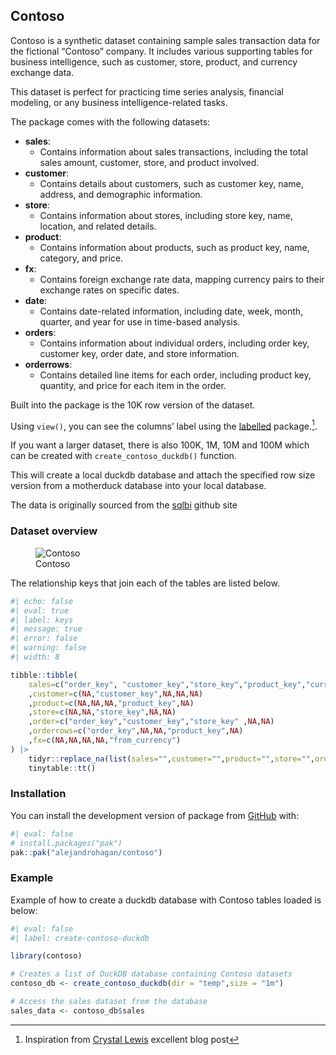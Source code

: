 ## Contoso

Contoso is a synthetic dataset containing sample sales transaction data for the fictional "Contoso" company. It includes various supporting tables for business intelligence, such as customer, store, product, and currency exchange data.

This dataset is perfect for practicing time series analysis, financial modeling, or any business intelligence-related tasks.

The package comes with the following datasets:

- **sales**:
  - Contains information about sales transactions, including the total sales amount, customer, store, and product involved.

- **customer**:
  - Contains details about customers, such as customer key, name, address, and demographic information.

- **store**:
  - Contains information about stores, including store key, name, location, and related details.

- **product**:
  - Contains information about products, such as product key, name, category, and price.

- **fx**:
  - Contains foreign exchange rate data, mapping currency pairs to their exchange rates on specific dates.

- **date**:
  - Contains date-related information, including date, week, month, quarter, and year for use in time-based analysis.

- **orders**:
  - Contains information about individual orders, including order key, customer key, order date, and store information.

- **orderrows**:
  - Contains detailed line items for each order, including product key, quantity, and price for each item in the order.
  
  
Built into the package is the 10K row version of the dataset. 

Using `view()`, you can see the columns' label using the [labelled](https://larmarange.github.io/labelled/index.html) package.^[Inspiration from [Crystal Lewis](https://cghlewis.com/blog/dict_clean/) excellent blog post].


If you want a larger dataset, there is also 100K, 1M, 10M and 100M which can be created with `create_contoso_duckdb()` function.
  
This will create a local duckdb database and attach the specified row size version from a motherduck database into your local database. 



The data is originally sourced from the [sqlbi](https://github.com/sql-bi/Contoso-Data-Generator-V2-Data/releases/tag/ready-to-use-data) github site 

### Dataset overview 


![Contoso](man/figures/contoso.svg)



The relationship keys that join each of the tables are listed below.

```r
#| echo: false
#| eval: true
#| label: keys
#| message: true
#| error: false
#| warning: false
#| width: 8

tibble::tibble(
    sales=c("order_key", "customer_key","store_key","product_key","currency_code")
    ,customer=c(NA,"customer_key",NA,NA,NA)
    ,product=c(NA,NA,NA,"product_key",NA)
    ,store=c(NA,NA,"store_key",NA,NA)
    ,order=c("order_key","customer_key","store_key" ,NA,NA)
    ,orderrows=c("order_key",NA,NA,"product_key",NA)
    ,fx=c(NA,NA,NA,NA,"from_currency")
) |> 
    tidyr::replace_na(list(sales="",customer="",product="",store="",order="",orderrows="",fx="")) |> 
    tinytable::tt() 

```

### Installation

You can install the development version of package from [GitHub](https://github.com/alejandrohagan/contoso) with:

```r
#| eval: false
# install.packages("pak")
pak::pak("alejandrohagan/contoso")
```

### Example

Example of how to create a duckdb database with Contoso tables loaded is below:


```r
#| eval: false
#| label: create-contoso-duckdb

library(contoso)

# Creates a list of DuckDB database containing Contoso datasets
contoso_db <- create_contoso_duckdb(dir = "temp",size = "1m")

# Access the sales dataset from the database
sales_data <- contoso_db$sales

```


